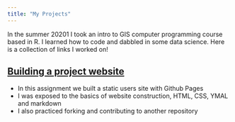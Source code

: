 ---
title: "My Projects"
---

In the summer 20201 I took an intro to GIS computer programming course based in R. I learned how to code and dabbled in some data science. Here is a collection of links I worked on!

## [Building a project website](https://github.com/cspelius/geog-13-2021/projects)

- In this assignment we built a static users site with Github Pages
- I was exposed to the basics of website construction, HTML, CSS, YMAL and markdown
- I also practiced forking and contributing to another repository
